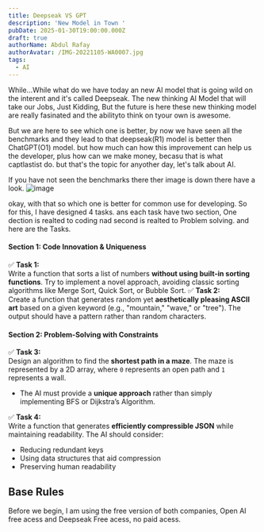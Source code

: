 ```yaml
---
title: Deepseak VS GPT
description: 'New Model in Town '
pubDate: 2025-01-30T19:00:00.000Z
draft: true
authorName: Abdul Rafay
authorAvatar: /IMG-20221105-WA0007.jpg
tags:
  - AI
---
```


While...While what do we have today an new AI model that is going wild on the interent and it's called Deepseak. The new thinking AI Model that will take our Jobs, Just Kidding, But the future is here these new thinking model are really fasinated and the abilityto think on tyour own is awesome.

But we are here to see which one is better, by now we have seen all the benchmarks and they lead to that deepseak(R1) model is better then ChatGPT(O1) model. but how much can how this improvement can help us the developer, plus how can we make money, becasu that is what captlastist do. but that's the topic for anyother day, let's talk about AI.

If you have not seen the benchmarks there ther image is down there have a look.
![image](/BlogImages/deepseak_benchmark.jpg "Benchmark Result")

okay, with that so which one is better for common use for developing. So for this, I have designed 4 tasks. ans each task have two section, One dection is realted to coding nad second is realted to Problem solving.
and here are the Tasks.

#### **Section 1: Code Innovation & Uniqueness**

✅ **Task 1:**\
Write a function that sorts a list of numbers **without using built-in sorting functions**. Try to implement a novel approach, avoiding classic sorting algorithms like Merge Sort, Quick Sort, or Bubble Sort.
✅ **Task 2:**\
Create a function that generates random yet **aesthetically pleasing ASCII art** based on a given keyword (e.g., "mountain," "wave," or "tree"). The output should have a pattern rather than random characters.

#### **Section 2: Problem-Solving with Constraints**

✅ **Task 3:**\
Design an algorithm to find the **shortest path in a maze**. The maze is represented by a 2D array, where `0` represents an open path and `1` represents a wall.

* The AI must provide a **unique approach** rather than simply implementing BFS or Dijkstra’s Algorithm.

✅ **Task 4:**\
Write a function that generates **efficiently compressible JSON** while maintaining readability. The AI should consider:

* Reducing redundant keys
* Using data structures that aid compression
* Preserving human readability

## Base Rules

Before we begin, I am using the free version of both companies, Open AI free acess and Deepseak Free acess, no paid acess.
